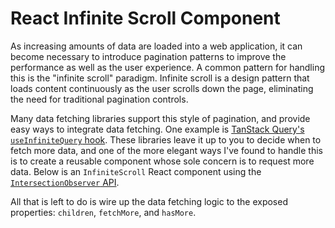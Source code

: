 # React Infinite Scroll Component

<Published />

As increasing amounts of data are loaded into a web application, it can become
necessary to introduce pagination patterns to improve the performance as well as
the user experience. A common pattern for handling this is the "infinite scroll"
paradigm. Infinite scroll is a design pattern that loads content continuously as
the user scrolls down the page, eliminating the need for traditional pagination
controls.

Many data fetching libraries support this style of pagination, and provide easy
ways to integrate data fetching. One example is
[TanStack Query's `useInfiniteQuery` hook](https://tanstack.com/query/v4/docs/framework/react/reference/useInfiniteQuery).
These libraries leave it up to you to decide when to fetch more data, and one of
the more elegant ways I've found to handle this is to create a reusable
component whose sole concern is to request more data. Below is an
`InfiniteScroll` React component using the
[`IntersectionObserver` API](https://developer.mozilla.org/en-US/docs/Web/API/Intersection_Observer_API).

<Editor />

All that is left to do is wire up the data fetching logic to the exposed
properties: `children`, `fetchMore`, and `hasMore`.
